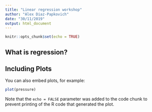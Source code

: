 ```yaml
---
title: "Linear regression workshop"
author: "Alex Diaz-Papkovich"
date: "30/11/2019"
output: html_document
---
```


```r
knitr::opts_chunk$set(echo = TRUE)
```

## What is regression?



## Including Plots

You can also embed plots, for example:

```r
plot(pressure)
```

Note that the `echo = FALSE` parameter was added to the code chunk to prevent printing of the R code that generated the plot.
